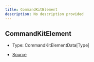 ```yaml
---
title: CommandKitElement
description: No description provided
---
```


## CommandKitElement

- Type: CommandKitElementData\[Type]

- [Source](https://github.com/underctrl-io/commandkit/blob/f8cc07d11d2ae5ed7f529adff1649936223e27b2/packages/commandkit/src/components/common/element.ts#L22)